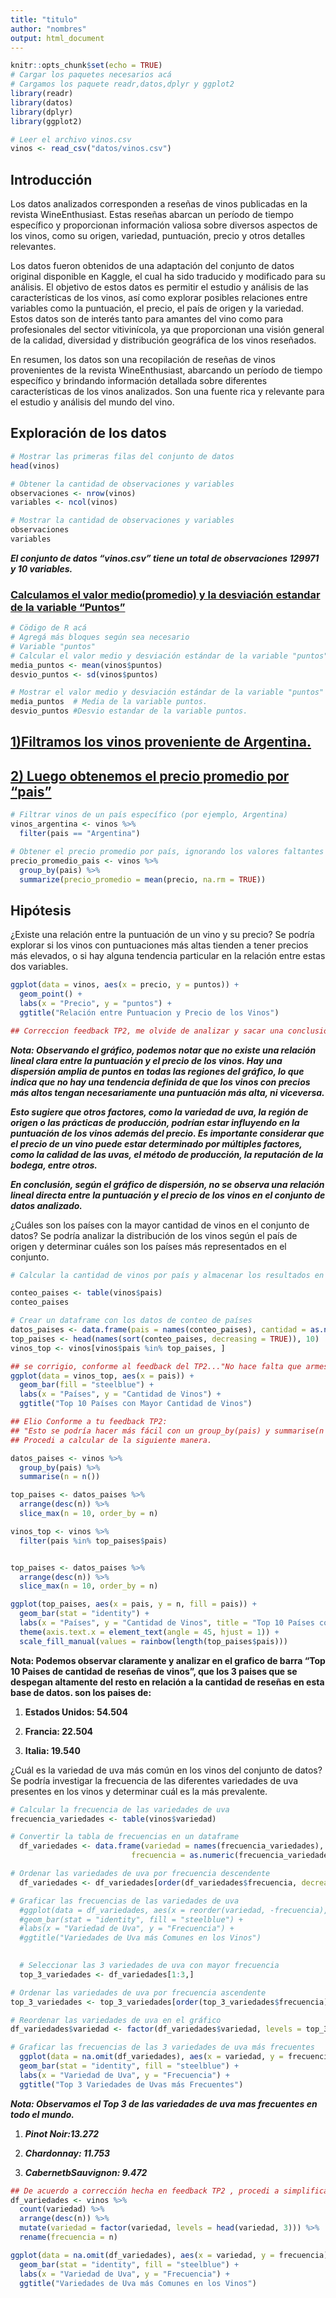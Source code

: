 ```yaml
---
title: "titulo"
author: "nombres"
output: html_document
---
```


```r
knitr::opts_chunk$set(echo = TRUE)
# Cargar los paquetes necesarios acá
# Cargamos los paquete readr,datos,dplyr y ggplot2
library(readr)
library(datos)
library(dplyr)
library(ggplot2)

# Leer el archivo vinos.csv
vinos <- read_csv("datos/vinos.csv")

```

## Introducción

Los datos analizados corresponden a reseñas de vinos publicadas en la revista WineEnthusiast. Estas reseñas abarcan un período de tiempo específico y proporcionan información valiosa sobre diversos aspectos de los vinos, como su origen, variedad, puntuación, precio y otros detalles relevantes.

Los datos fueron obtenidos de una adaptación del conjunto de datos original disponible en Kaggle, el cual ha sido traducido y modificado para su análisis. El objetivo de estos datos es permitir el estudio y análisis de las características de los vinos, así como explorar posibles relaciones entre variables como la puntuación, el precio, el país de origen y la variedad. Estos datos son de interés tanto para amantes del vino como para profesionales del sector vitivinícola, ya que proporcionan una visión general de la calidad, diversidad y distribución geográfica de los vinos reseñados.

En resumen, los datos son una recopilación de reseñas de vinos provenientes de la revista WineEnthusiast, abarcando un período de tiempo específico y brindando información detallada sobre diferentes características de los vinos analizados. Son una fuente rica y relevante para el estudio y análisis del mundo del vino.

## Exploración de los datos

```r
# Mostrar las primeras filas del conjunto de datos
head(vinos)

# Obtener la cantidad de observaciones y variables
observaciones <- nrow(vinos)
variables <- ncol(vinos)

# Mostrar la cantidad de observaciones y variables
observaciones
variables

```

***El conjunto de datos "vinos.csv" tiene un total de observaciones 129971 y 10 variables.***

### [**Calculamos el valor medio(promedio) y la desviación estandar de la variable "Puntos"**]{.underline}

```r
# Cödigo de R acá 
# Agregá más bloques según sea necesario
# Variable "puntos"
# Calcular el valor medio y desviación estándar de la variable "puntos"
media_puntos <- mean(vinos$puntos)
desvio_puntos <- sd(vinos$puntos)

# Mostrar el valor medio y desviación estándar de la variable "puntos"
media_puntos  # Media de la variable puntos.
desvio_puntos #Desvio estandar de la variable puntos.

```

## [**1)Filtramos los vinos proveniente de Argentina.**]{.underline}

## [**2) Luego obtenemos el precio promedio por "pais"**]{.underline}

```r

# Filtrar vinos de un país específico (por ejemplo, Argentina)
vinos_argentina <- vinos %>%
  filter(pais == "Argentina")

# Obtener el precio promedio por país, ignorando los valores faltantes
precio_promedio_pais <- vinos %>%
  group_by(pais) %>%
  summarize(precio_promedio = mean(precio, na.rm = TRUE))


```

## Hipótesis

¿Existe una relación entre la puntuación de un vino y su precio? Se podría explorar si los vinos con puntuaciones más altas tienden a tener precios más elevados, o si hay alguna tendencia particular en la relación entre estas dos variables.

```r
ggplot(data = vinos, aes(x = precio, y = puntos)) +
  geom_point() +
  labs(x = "Precio", y = "puntos") +
  ggtitle("Relación entre Puntuacion y Precio de los Vinos")

## Correccion feedback TP2, me olvide de analizar y sacar una conclusion en el TP2. Aqui va el analisis y la conclusión.
```

***Nota: Observando el gráfico, podemos notar que no existe una relación lineal clara entre la puntuación y el precio de los vinos. Hay una dispersión amplia de puntos en todas las regiones del gráfico, lo que indica que no hay una tendencia definida de que los vinos con precios más altos tengan necesariamente una puntuación más alta, ni viceversa.***

***Esto sugiere que otros factores, como la variedad de uva, la región de origen o las prácticas de producción, podrían estar influyendo en la puntuación de los vinos además del precio. Es importante considerar que el precio de un vino puede estar determinado por múltiples factores, como la calidad de las uvas, el método de producción, la reputación de la bodega, entre otros.***

***En conclusión, según el gráfico de dispersión, no se observa una relación lineal directa entre la puntuación y el precio de los vinos en el conjunto de datos analizado.***




¿Cuáles son los países con la mayor cantidad de vinos en el conjunto de datos? Se podría analizar la distribución de los vinos según el país de origen y determinar cuáles son los países más representados en el conjunto.

```r

# Calcular la cantidad de vinos por país y almacenar los resultados en un objeto llamado "conteo_paises"

conteo_paises <- table(vinos$pais)
conteo_paises 

# Crear un dataframe con los datos de conteo de países
datos_paises <- data.frame(pais = names(conteo_paises), cantidad = as.numeric(conteo_paises))
top_paises <- head(names(sort(conteo_paises, decreasing = TRUE)), 10)
vinos_top <- vinos[vinos$pais %in% top_paises, ]

## se corrigio, conforme al feedback del TP2..."No hace falta que armes un data.frame así. Acá podés simplemente pasarle vinos_top."
ggplot(data = vinos_top, aes(x = pais)) +
  geom_bar(fill = "steelblue") +
  labs(x = "Países", y = "Cantidad de Vinos") +
  ggtitle("Top 10 Países con Mayor Cantidad de Vinos")


```

```r
## Elio Conforme a tu feedback TP2:
## "Esto se podría hacer más fácil con un group_by(pais) y summarise(n = n()). Para seleccionar el top 10, podés usar arrange y head o directamente slice_max()"
## Procedi a calcular de la siguiente manera.

datos_paises <- vinos %>%
  group_by(pais) %>%
  summarise(n = n())

top_paises <- datos_paises %>%
  arrange(desc(n)) %>%
  slice_max(n = 10, order_by = n)

vinos_top <- vinos %>%
  filter(pais %in% top_paises$pais)


top_paises <- datos_paises %>%
  arrange(desc(n)) %>%
  slice_max(n = 10, order_by = n)

ggplot(top_paises, aes(x = pais, y = n, fill = pais)) +
  geom_bar(stat = "identity") +
  labs(x = "Países", y = "Cantidad de Vinos", title = "Top 10 Países con Mayor Cantidad de reseñas de Vinos") +
  theme(axis.text.x = element_text(angle = 45, hjust = 1)) +
  scale_fill_manual(values = rainbow(length(top_paises$pais)))


```

**Nota: Podemos observar claramente y analizar en el grafico de barra "Top 10 Paises de cantidad de reseñas de vinos", que los 3 paises que se despegan altamente del resto en relación a la cantidad de reseñas en esta base de datos. son los paises de:**

1.  **Estados Unidos: 54.504**

2.  **Francia: 22.504**

3.  **Italia: 19.540**

¿Cuál es la variedad de uva más común en los vinos del conjunto de datos? Se podría investigar la frecuencia de las diferentes variedades de uva presentes en los vinos y determinar cuál es la más prevalente.

```r

# Calcular la frecuencia de las variedades de uva
frecuencia_variedades <- table(vinos$variedad)

# Convertir la tabla de frecuencias en un dataframe
  df_variedades <- data.frame(variedad = names(frecuencia_variedades),
                           frecuencia = as.numeric(frecuencia_variedades))

# Ordenar las variedades de uva por frecuencia descendente
  df_variedades <- df_variedades[order(df_variedades$frecuencia, decreasing = TRUE), ]

# Graficar las frecuencias de las variedades de uva
  #ggplot(data = df_variedades, aes(x = reorder(variedad, -frecuencia), y = frecuencia)) +
  #geom_bar(stat = "identity", fill = "steelblue") +
  #labs(x = "Variedad de Uva", y = "Frecuencia") +
  #ggtitle("Variedades de Uva más Comunes en los Vinos")

  
  # Seleccionar las 3 variedades de uva con mayor frecuencia
  top_3_variedades <- df_variedades[1:3,]

# Ordenar las variedades de uva por frecuencia ascendente
top_3_variedades <- top_3_variedades[order(top_3_variedades$frecuencia), ]

# Reordenar las variedades de uva en el gráfico
df_variedades$variedad <- factor(df_variedades$variedad, levels = top_3_variedades$variedad)

# Graficar las frecuencias de las 3 variedades de uva más frecuentes
  ggplot(data = na.omit(df_variedades), aes(x = variedad, y = frecuencia)) +
  geom_bar(stat = "identity", fill = "steelblue") +
  labs(x = "Variedad de Uva", y = "Frecuencia") +
  ggtitle("Top 3 Variedades de Uvas más Frecuentes")


```

***Nota: Observamos el Top 3 de las variedades de uva mas frecuentes en todo el mundo.***

1.  ***Pinot Noir:13.272***

2.  ***Chardonnay: 11.753***

3.  ***CabernetbSauvignon: 9.472***

```r
## De acuerdo a corrección hecha en feedback TP2 , procedi a simplificar el codigo usando la funcion dplyr.
df_variedades <- vinos %>%
  count(variedad) %>%
  arrange(desc(n)) %>%
  mutate(variedad = factor(variedad, levels = head(variedad, 3))) %>%
  rename(frecuencia = n)

ggplot(data = na.omit(df_variedades), aes(x = variedad, y = frecuencia)) +
  geom_bar(stat = "identity", fill = "steelblue") +
  labs(x = "Variedad de Uva", y = "Frecuencia") +
  ggtitle("Variedades de Uva más Comunes en los Vinos")

```
